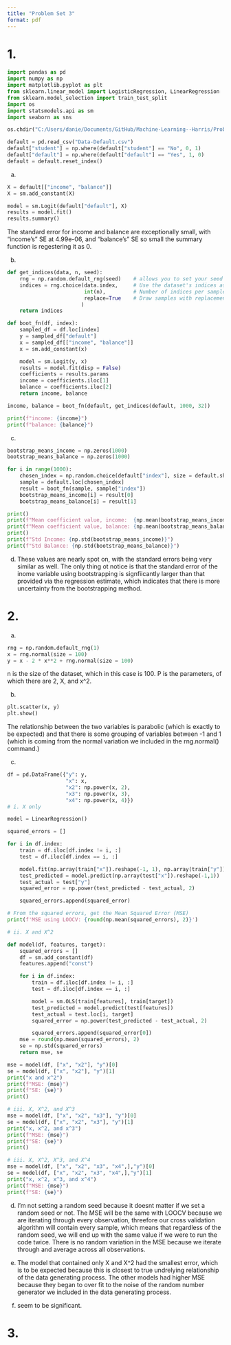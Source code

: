 ```yaml
---
title: "Problem Set 3"
format: pdf
---
```


# 1.
```python
import pandas as pd
import numpy as np
import matplotlib.pyplot as plt
from sklearn.linear_model import LogisticRegression, LinearRegression
from sklearn.model_selection import train_test_split
import os
import statsmodels.api as sm
import seaborn as sns

os.chdir("C:/Users/danie/Documents/GitHub/Machine-Learning--Harris/Problem-set-3")

default = pd.read_csv("Data-Default.csv")
default["student"] = np.where(default["student"] == "No", 0, 1)
default["default"] = np.where(default["default"] == "Yes", 1, 0)
default = default.reset_index()

```


(a)
```python
X = default[["income", "balance"]]
X = sm.add_constant(X)

model = sm.Logit(default["default"], X)
results = model.fit()
results.summary()
```

The standard error for income and balance are exceptionally small, with "income's" SE at 4.99e-06, and "balance's" SE
so small the summary function is regestering it as 0. 


(b)
```python

def get_indices(data, n, seed):
    rng = np.random.default_rng(seed)    # allows you to set your seed
    indices = rng.choice(data.index,     # Use the dataset's indices as the input
                         int(n),         # Number of indices per sample
                         replace=True    # Draw samples with replacement
                        )
    return indices

def boot_fn(df, index):
    sampled_df = df.loc[index]
    y = sampled_df["default"]
    x = sampled_df[["income", "balance"]]
    x = sm.add_constant(x)

    model = sm.Logit(y, x)
    results = model.fit(disp = False)
    coefficients = results.params
    income = coefficients.iloc[1]
    balance = coefficients.iloc[2]
    return income, balance

income, balance = boot_fn(default, get_indices(default, 1000, 32))

print(f"income: {income}")
print(f"balance: {balance}")


```

(c)
```python
bootstrap_means_income = np.zeros(1000)
bootstrap_means_balance = np.zeros(1000)

for i in range(1000):
    chosen_index = np.random.choice(default["index"], size = default.shape[0], replace = True)
    sample = default.loc[chosen_index]
    result = boot_fn(sample, sample["index"])
    bootstrap_means_income[i] = result[0]
    bootstrap_means_balance[i] = result[1]

print()
print(f"Mean coefficient value, income:  {np.mean(bootstrap_means_income)}")
print(f"Mean coefficient value, balance: {np.mean(bootstrap_means_balance)}")
print()
print(f"Std Income: {np.std(bootstrap_means_income)}")
print(f"Std Balance: {np.std(bootstrap_means_balance)}")

```

(d)
These values are nearly spot on, with the standard errors being very similar as well. The only thing ot notice is that the standard error of the inome variable using bootstrapping is signfiicantly larger than that provided via the regression estimate, which indicates that there is more uncertainty from the bootstrapping method. 

# 2. 
(a)
```python
rng = np.random.default_rng(1)
x = rng.normal(size = 100)
y = x - 2 * x**2 + rng.normal(size = 100)

```

n is the size of the dataset, which in this case is 100. P is the parameters, of which there are 2, X, and x^2. 

(b)
```python
plt.scatter(x, y)
plt.show()
```

The relationship between the two variables is parabolic (which is exactly to be expected) and that there is some grouping of variables between -1 and 1 (which is coming from the normal variation we included in the rng.normal() command.)

(c)
```python

df = pd.DataFrame({"y": y,
                   "x": x,
                   "x2": np.power(x, 2),
                   "x3": np.power(x, 3),
                   "x4": np.power(x, 4)})
# i. X only

model = LinearRegression()

squared_errors = []

for i in df.index:
    train = df.iloc[df.index != i, :]
    test = df.iloc[df.index == i, :]

    model.fit(np.array(train["x"]).reshape(-1, 1), np.array(train["y"]))
    test_predicted = model.predict(np.array(test["x"]).reshape(-1,1))
    test_actual = test["y"]
    squared_error = np.power(test_predicted - test_actual, 2)

    squared_errors.append(squared_error)

# From the squared errors, get the Mean Squared Error (MSE)
print(f'MSE using LOOCV: {round(np.mean(squared_errors), 2)}')
```

```python
# ii. X and X^2

def model(df, features, target):
    squared_errors = []
    df = sm.add_constant(df)
    features.append("const")

    for i in df.index:
        train = df.iloc[df.index != i, :]
        test = df.iloc[df.index == i, :]

        model = sm.OLS(train[features], train[target])
        test_predicted = model.predict(test[features])
        test_actual = test.loc[i, target]
        squared_error = np.power(test_predicted - test_actual, 2)

        squared_errors.append(squared_error[0])
    mse = round(np.mean(squared_errors), 2)
    se = np.std(squared_errors)
    return mse, se

mse = model(df, ["x", "x2"], "y")[0]
se = model(df, ["x", "x2"], "y")[1]
print("x and x^2")
print(f"MSE: {mse}")
print(f"SE: {se}")
print()

# iii. X, X^2, and X^3
mse = model(df, ["x", "x2", "x3"], "y")[0]
se = model(df, ["x", "x2", "x3"], "y")[1]
print("x, x^2, and x^3")
print(f"MSE: {mse}")
print(f"SE: {se}")
print()

# iii. X, X^2, X^3, and X^4
mse = model(df, ["x", "x2", "x3", "x4",],"y")[0]
se = model(df, ["x", "x2", "x3", "x4",],"y")[1]
print("x, x^2, x^3, and x^4")
print(f"MSE: {mse}")
print(f"SE: {se}")

```

(d)
I'm not setting a random seed because it doesnt matter if we set a random seed or not. The MSE will be the same with LOOCV because we are iterating through every observation, threefore our cross validation algorithm will contain every sample, which means that regardless of the random seed, we will end up with the same value if we were to run the code twice. There is no random variation in the MSE because we iterate through and average across all observations.

(e)
The model that contained only X and X^2 had the smallest error, which is to be expected because this is closest to true undrelying relationship of the data generating process. The other models had higher MSE because they began to over fit to the noise of the random number generator we included in the data generating process.

(d)
seem to be significant.

# 3.
```python


```